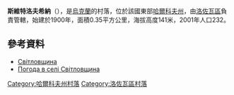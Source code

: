 {{coord|48|57|19|N|36|20|23|E|scale:100000_region:UA|display=title}}

'''斯維特洛夫希納'''（{{lang-uk|Світловщина}}），是[[烏克蘭|烏克蘭]]的村落，位於該國東部[[哈爾科夫州|哈爾科夫州]]，由[[洛佐瓦區|洛佐瓦區]]負責管轄，始建於1900年，面積0.35平方公里，海拔高度141米，2001年人口232。

==參考資料==
* [http://w1.c1.rada.gov.ua/pls/z7502/A005?rdat1=09.01.2009&rf7571=33672 Світловщина]{{dead link|date=2018年3月 |bot=InternetArchiveBot |fix-attempted=yes }}
* [http://weather.in.ua/ua/har'kovskaja/23443 Погода в селі Світловщина]{{Wayback|url=http://weather.in.ua/ua/har%27kovskaja/23443 |date=20160323035831 }}

{{DEFAULTSORT:Світловщина}}
[[Category:哈爾科夫州村落|Category:哈爾科夫州村落]]
[[Category:洛佐瓦區村落|Category:洛佐瓦區村落]]


{{Kharkiv-geo-stub}}